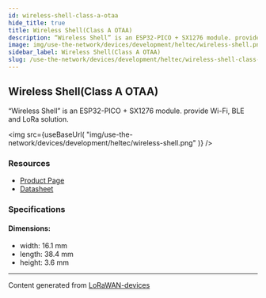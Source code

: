 ```yaml
---
id: wireless-shell-class-a-otaa
hide_title: true
title: Wireless Shell(Class A OTAA)
description: “Wireless Shell” is an ESP32-PICO + SX1276 module. provide Wi-Fi, BLE and LoRa solution.
image: img/use-the-network/devices/development/heltec/wireless-shell.png
sidebar_label: Wireless Shell(Class A OTAA)
slug: /use-the-network/devices/development/heltec/wireless-shell-class-a-otaa
---
```



## Wireless Shell(Class A OTAA)

“Wireless Shell” is an ESP32-PICO + SX1276 module. provide Wi-Fi, BLE and LoRa solution.

<img
src={useBaseUrl(
"img/use-the-network/devices/development/heltec/wireless-shell.png"
)}
/>

### Resources

- [Product Page](https://heltec.org/project/wireless-shell/)
- [Datasheet](https://heltec.org/project/wireless-shell/#1552557147424-7f1ec-5c651922-b0bb7490-e31d)

### Specifications

#### Dimensions:
- width: 16.1 mm
- length: 38.4 mm
- height: 3.6 mm



---
Content generated from [LoRaWAN-devices](https://github.com/TheThingsNetwork/lorawan-devices)
